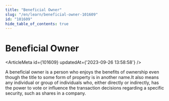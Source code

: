 ```yaml
---
title: "Beneficial Owner"
slug: "/en/learn/beneficial-owner-101609"
id: "101609"
hide_table_of_contents: true
---
```



# Beneficial Owner

<ArticleMeta id={101609} updatedAt={'2023-09-26 13:58:58'} />
<div className='border-solid border-b border-t-0 my-4 border-[var(--ifm-color-gray-300)]' />

A beneficial owner is a person who enjoys the benefits of ownership even though the title to some form of property is in another name.It also means any individual or group of individuals who, either directly or indirectly, has the power to vote or influence the transaction decisions regarding a specific security, such as shares in a company.
